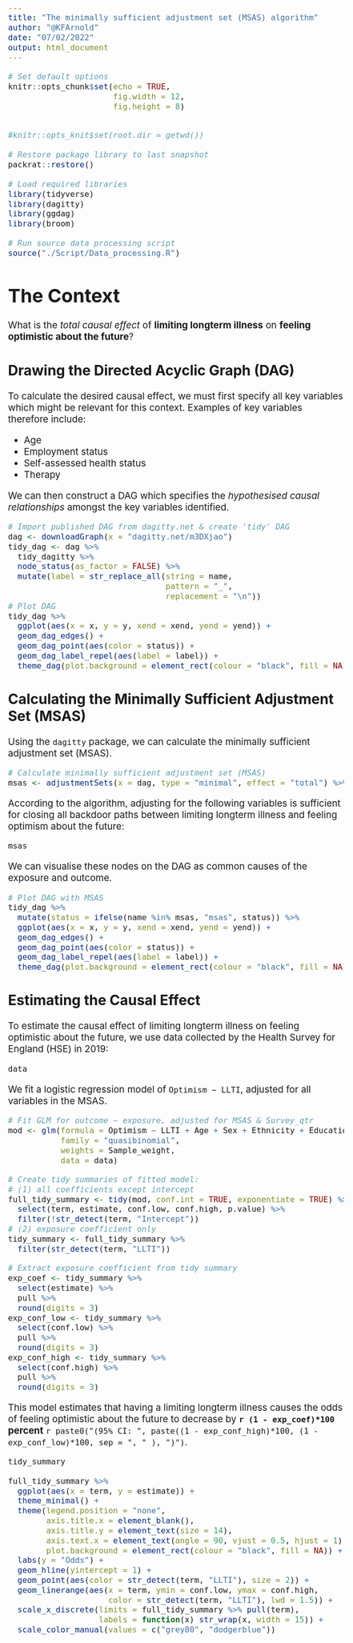```yaml
---
title: "The minimally sufficient adjustment set (MSAS) algorithm"
author: "@KFArnold"
date: "07/02/2022"
output: html_document
---
```


<style type="text/css">
  body{
  font-size: 14pt;
}
</style>

```r
# Set default options
knitr::opts_chunk$set(echo = TRUE,
                      fig.width = 12, 
                      fig.height = 8)


#knitr::opts_knit$set(root.dir = getwd())

# Restore package library to last snapshot
packrat::restore()

# Load required libraries
library(tidyverse)
library(dagitty)
library(ggdag)
library(broom)

# Run source data processing script
source("./Script/Data_processing.R")
```

# The Context

What is the *total causal effect* of **limiting longterm illness** on **feeling optimistic about the future**?

## Drawing the Directed Acyclic Graph (DAG)

To calculate the desired causal effect, we must first specify all key variables which might be relevant for this context. Examples of key variables therefore include:

* Age
* Employment status
* Self-assessed health status
* Therapy

We can then construct a DAG which specifies the *hypothesised causal relationships* amongst the key variables identified.

```r
# Import published DAG from dagitty.net & create 'tidy' DAG 
dag <- downloadGraph(x = "dagitty.net/m3DXjao") 
tidy_dag <- dag %>%
  tidy_dagitty %>%
  node_status(as_factor = FALSE) %>%
  mutate(label = str_replace_all(string = name, 
                                 pattern = "_", 
                                 replacement = "\n")) 
# Plot DAG
tidy_dag %>%
  ggplot(aes(x = x, y = y, xend = xend, yend = yend)) +
  geom_dag_edges() +
  geom_dag_point(aes(color = status)) + 
  geom_dag_label_repel(aes(label = label)) +
  theme_dag(plot.background = element_rect(colour = "black", fill = NA))
```

## Calculating the Minimally Sufficient Adjustment Set (MSAS)

Using the `dagitty` package, we can calculate the minimally sufficient adjustment set (MSAS).

```r
# Calculate minimally sufficient adjustment set (MSAS)
msas <- adjustmentSets(x = dag, type = "minimal", effect = "total") %>% pluck(1)
```

According to the algorithm, adjusting for the following variables is sufficient for closing all backdoor paths between limiting longterm illness and feeling optimism about the future:

```r
msas
```

We can visualise these nodes on the DAG as common causes of the exposure and outcome.

```r
# Plot DAG with MSAS
tidy_dag %>%
  mutate(status = ifelse(name %in% msas, "msas", status)) %>%
  ggplot(aes(x = x, y = y, xend = xend, yend = yend)) +
  geom_dag_edges() +
  geom_dag_point(aes(color = status)) + 
  geom_dag_label_repel(aes(label = label)) +
  theme_dag(plot.background = element_rect(colour = "black", fill = NA))
```

## Estimating the Causal Effect

To estimate the causal effect of limiting longterm illness on feeling optimistic about the future, we use data collected by the Health Survey for England (HSE) in 2019:

```r
data
```

We fit a logistic regression model of `Optimism ~ LLTI`, adjusted for all variables in the MSAS.

```r
# Fit GLM for outcome ~ exposure, adjusted for MSAS & Survey_qtr
mod <- glm(formula = Optimism ~ LLTI + Age + Sex + Ethnicity + Education + BMI + Survey_qtr,
           family = "quasibinomial",
           weights = Sample_weight,
           data = data)
```

```r
# Create tidy summaries of fitted model:
# (1) all coefficients except intercept
full_tidy_summary <- tidy(mod, conf.int = TRUE, exponentiate = TRUE) %>%
  select(term, estimate, conf.low, conf.high, p.value) %>%
  filter(!str_detect(term, "Intercept"))
# (2) exposure coefficient only
tidy_summary <- full_tidy_summary %>%
  filter(str_detect(term, "LLTI"))

# Extract exposure coefficient from tidy summary
exp_coef <- tidy_summary %>% 
  select(estimate) %>% 
  pull %>% 
  round(digits = 3)
exp_conf_low <- tidy_summary %>% 
  select(conf.low) %>% 
  pull %>% 
  round(digits = 3)
exp_conf_high <- tidy_summary %>% 
  select(conf.high) %>% 
  pull %>% 
  round(digits = 3)
```

This model estimates that having a limiting longterm illness causes the odds of feeling optimistic about the future to decrease by **`r (1 - exp_coef)*100` percent** `r paste0("(95% CI: ", paste((1 - exp_conf_high)*100, (1 - exp_conf_low)*100, sep = ", " ), ")")`.

```r
tidy_summary
```

```r
full_tidy_summary %>%
  ggplot(aes(x = term, y = estimate)) +
  theme_minimal() +
  theme(legend.position = "none",
        axis.title.x = element_blank(),
        axis.title.y = element_text(size = 14),
        axis.text.x = element_text(angle = 90, vjust = 0.5, hjust = 1),
        plot.background = element_rect(colour = "black", fill = NA)) +
  labs(y = "Odds") +
  geom_hline(yintercept = 1) +
  geom_point(aes(color = str_detect(term, "LLTI"), size = 2)) +
  geom_linerange(aes(x = term, ymin = conf.low, ymax = conf.high,
                     color = str_detect(term, "LLTI"), lwd = 1.5)) +
  scale_x_discrete(limits = full_tidy_summary %>% pull(term),
                   labels = function(x) str_wrap(x, width = 15)) +
  scale_color_manual(values = c("grey80", "dodgerblue"))
```

